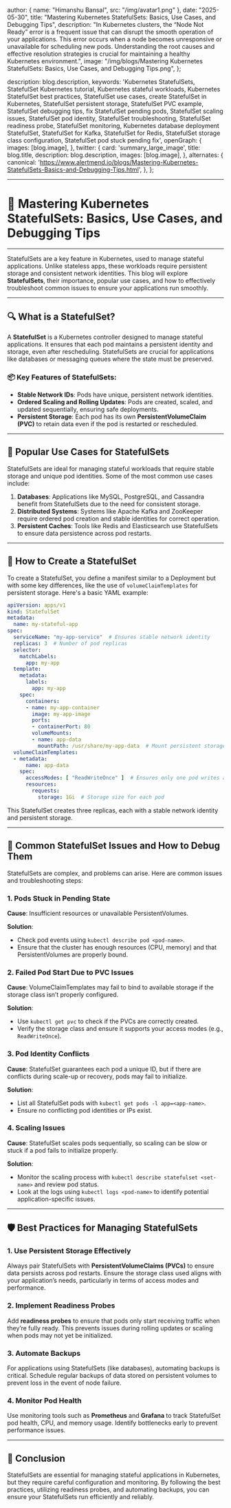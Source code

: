 
  author: { name: "Himanshu Bansal", src: "/img/avatar1.png" },
  date: "2025-05-30",
  title: "Mastering Kubernetes StatefulSets: Basics, Use Cases, and Debugging Tips",
  description:
    "In Kubernetes clusters, the “Node Not Ready” error is a frequent issue that can disrupt the smooth operation of your applications. This error occurs when a node becomes unresponsive or unavailable for scheduling new pods. Understanding the root causes and effective resolution strategies is crucial for maintaining a healthy Kubernetes environment.",
  image:
    "/img/blogs/Mastering Kubernetes StatefulSets: Basics, Use Cases, and Debugging Tips.png",
};

  description: blog.description,
  keywords:
    'Kubernetes StatefulSets, StatefulSet Kubernetes tutorial, Kubernetes stateful workloads, Kubernetes StatefulSet best practices, StatefulSet use cases, create StatefulSet in Kubernetes, StatefulSet persistent storage, StatefulSet PVC example, StatefulSet debugging tips, fix StatefulSet pending pods, StatefulSet scaling issues, StatefulSet pod identity, StatefulSet troubleshooting, StatefulSet readiness probe, StatefulSet monitoring, Kubernetes database deployment StatefulSet, StatefulSet for Kafka, StatefulSet for Redis, StatefulSet storage class configuration, StatefulSet pod stuck pending fix',
  openGraph: {
    images: [blog.image],
  },
  twitter: {
    card: 'summary_large_image',
    title: blog.title,
    description: blog.description,
    images: [blog.image],
  },
  alternates: {
    canonical: 'https://www.alertmend.io/blogs/Mastering-Kubernetes-StatefulSets-Basics-and-Debugging-Tips.html',
  },
};

---
# 🚨 **Mastering Kubernetes StatefulSets: Basics, Use Cases, and Debugging Tips**
---

StatefulSets are a key feature in Kubernetes, used to manage stateful applications. Unlike stateless apps, these workloads require persistent storage and consistent network identities. This blog will explore **StatefulSets**, their importance, popular use cases, and how to effectively troubleshoot common issues to ensure your applications run smoothly.

---

## 🔍 **What is a StatefulSet?**

A **StatefulSet** is a Kubernetes controller designed to manage stateful applications. It ensures that each pod maintains a persistent identity and storage, even after rescheduling. StatefulSets are crucial for applications like databases or messaging queues where the state must be preserved.

### 📦 **Key Features of StatefulSets**:

- **Stable Network IDs**: Pods have unique, persistent network identities.
- **Ordered Scaling and Rolling Updates**: Pods are created, scaled, and updated sequentially, ensuring safe deployments.
- **Persistent Storage**: Each pod has its own **PersistentVolumeClaim (PVC)** to retain data even if the pod is restarted or rescheduled.

---

## 🚀 **Popular Use Cases for StatefulSets**

StatefulSets are ideal for managing stateful workloads that require stable storage and unique pod identities. Some of the most common use cases include:

1. **Databases**: Applications like MySQL, PostgreSQL, and Cassandra benefit from StatefulSets due to the need for consistent storage.
2. **Distributed Systems**: Systems like Apache Kafka and ZooKeeper require ordered pod creation and stable identities for correct operation.
3. **Persistent Caches**: Tools like Redis and Elasticsearch use StatefulSets to ensure data persistence across pod restarts.

---

## 📝 **How to Create a StatefulSet**

To create a StatefulSet, you define a manifest similar to a Deployment but with some key differences, like the use of `volumeClaimTemplates` for persistent storage. Here's a basic YAML example:

```yaml
apiVersion: apps/v1
kind: StatefulSet
metadata:
  name: my-stateful-app
spec:
  serviceName: "my-app-service"  # Ensures stable network identity
  replicas: 3  # Number of pod replicas
  selector:
    matchLabels:
      app: my-app
  template:
    metadata:
      labels:
        app: my-app
    spec:
      containers:
      - name: my-app-container
        image: my-app-image
        ports:
        - containerPort: 80
        volumeMounts:
        - name: app-data
          mountPath: /usr/share/my-app-data  # Mount persistent storage
  volumeClaimTemplates:
  - metadata:
      name: app-data
    spec:
      accessModes: [ "ReadWriteOnce" ]  # Ensures only one pod writes at a time
      resources:
        requests:
          storage: 1Gi  # Storage size for each pod
```

This StatefulSet creates three replicas, each with a stable network identity and persistent storage.

---

## 🚨 **Common StatefulSet Issues and How to Debug Them**

StatefulSets are complex, and problems can arise. Here are common issues and troubleshooting steps:

### 1. **Pods Stuck in Pending State**

**Cause**: Insufficient resources or unavailable PersistentVolumes.

**Solution**:
- Check pod events using `kubectl describe pod <pod-name>`.
- Ensure that the cluster has enough resources (CPU, memory) and that PersistentVolumes are properly bound.

### 2. **Failed Pod Start Due to PVC Issues**

**Cause**: VolumeClaimTemplates may fail to bind to available storage if the storage class isn’t properly configured.

**Solution**:
- Use `kubectl get pvc` to check if the PVCs are correctly created.
- Verify the storage class and ensure it supports your access modes (e.g., `ReadWriteOnce`).

### 3. **Pod Identity Conflicts**

**Cause**: StatefulSet guarantees each pod a unique ID, but if there are conflicts during scale-up or recovery, pods may fail to initialize.

**Solution**:
- List all StatefulSet pods with `kubectl get pods -l app=<app-name>`.
- Ensure no conflicting pod identities or IPs exist.

### 4. **Scaling Issues**

**Cause**: StatefulSet scales pods sequentially, so scaling can be slow or stuck if a pod fails to initialize properly.

**Solution**:
- Monitor the scaling process with `kubectl describe statefulset <set-name>` and review pod status.
- Look at the logs using `kubectl logs <pod-name>` to identify potential application-specific issues.

---

## 🛡️ **Best Practices for Managing StatefulSets**

### 1. **Use Persistent Storage Effectively**

Always pair StatefulSets with **PersistentVolumeClaims (PVCs)** to ensure data persists across pod restarts. Ensure the storage class used aligns with your application’s needs, particularly in terms of access modes and performance.

### 2. **Implement Readiness Probes**

Add **readiness probes** to ensure that pods only start receiving traffic when they’re fully ready. This prevents issues during rolling updates or scaling when pods may not yet be initialized.

### 3. **Automate Backups**

For applications using StatefulSets (like databases), automating backups is critical. Schedule regular backups of data stored on persistent volumes to prevent loss in the event of node failure.

### 4. **Monitor Pod Health**

Use monitoring tools such as **Prometheus** and **Grafana** to track StatefulSet pod health, CPU, and memory usage. Identify bottlenecks early to prevent performance issues.

---

## 🚀 **Conclusion**

StatefulSets are essential for managing stateful applications in Kubernetes, but they require careful configuration and monitoring. By following the best practices, utilizing readiness probes, and automating backups, you can ensure your StatefulSets run efficiently and reliably.
